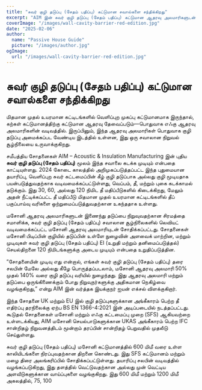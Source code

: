 ```yaml
---
title: "சுவர் குழி தடுப்பு (சேதம் பதிப்பு) கட்டுமான சவால்களை சந்திக்கிறது"
excerpt: "AIM இன் சுவர் குழி தடுப்பு (சேதம் பதிப்பு) கட்டுமான ஆதரவு அலமாரிகளுடன் ஒருங்கிணைந்து நிறுவல் சவால்களை கடக்கிறது, மேலும் வலுவான தீ பாதுகாப்பை உறுதி செய்கிறது."
coverImage: "/images/wall-cavity-barrier-red-edition.jpg"
date: "2025-02-06"
author:
  name: "Passive House Guide"
  picture: "/images/author.jpg"
ogImage:
  url: "/images/wall-cavity-barrier-red-edition.jpg"
---
```


# சுவர் குழி தடுப்பு (சேதம் பதிப்பு) கட்டுமான சவால்களை சந்திக்கிறது

மிதமான முதல் உயரமான கட்டிடங்களில் வெளிப்புற முகப்பு கட்டுமானமாக இருந்தால், கற்கள் கட்டுமானத்திற்கு கட்டுமான ஆதரவு தேவைப்படும்—பொதுவாக எஃகு ஆதரவு அலமாரிகளின் வடிவத்தில். இருப்பினும், இந்த ஆதரவு அலமாரிகள் பொதுவாக குழி தடுப்பு அமைக்கப்பட வேண்டிய இடத்தில் உள்ளன, இது ஒரு சவாலான நிறுவல் சூழ்நிலையை உருவாக்குகிறது.

சமீபத்திய சோதனைகள் AIM – Acoustic & Insulation Manufacturing இன் புதிய **சுவர் குழி தடுப்பு (சேதம் பதிப்பு)** மூலம் இந்த சவாலை கடக்க முடியும் என்பதை காட்டியுள்ளது. 2024 கோடை காலத்தில் அறிமுகப்படுத்தப்பட்ட இந்த புதுமையான தயாரிப்பு, வெளிப்புற சுவர் கட்டமைப்பின் கீழ் குழி தடுப்பாக அல்லது குழி மூடியதாக பயன்படுத்துவதற்காக வடிவமைக்கப்பட்டுள்ளது, வெப்பம், தீ, மற்றும் புகை கடக்காமல் தடுக்கும். இது 30, 60, அல்லது 120 நிமிட தீ மதிப்பீடுகளில் கிடைக்கிறது, மேலும் அதன் நீட்டிக்கப்பட்ட தீ மதிப்பீடு மிதமான முதல் உயரமான கட்டிடங்களில் தீப் பகுப்பாய்வு வரிகளை ஒற்றுமைப்படுத்துவதற்கான உகந்ததாக உள்ளது.

மசோனி ஆதரவு அலமாரிகளுடன் இணைந்து தடுப்பை நிறுவுவதற்கான சிரமத்தை சமாளிக்க, சுவர் குழி தடுப்பு (சேதம் பதிப்பு) சவாலான சூழ்நிலைகளில் லெவியட் வடிவமைக்கப்பட்ட மசோனி ஆதரவு அலமாரியுடன் சோதிக்கப்பட்டது. சோதனைகள் மசோனி பிடிப்பின் குழியில் தடுப்பின் உள்ளே நுழைவின் அளவைக் மாற்றின, மற்றும் முடிவுகள் சுவர் குழி தடுப்பு (சேதம் பதிப்பு) EI (உறுதி மற்றும் தனிமைப்படுத்தல்) செயல்திறனை 120 நிமிடங்களுக்கு அடைய முடியும் என்பதை உறுதிப்படுத்தின.

“சோதனையின் முடிவு எது என்றால், எங்கள் சுவர் குழி தடுப்பு (சேதம் பதிப்பு) தரை சலபின் மேலே அல்லது கீழே பொருத்தப்படலாம், மசோனி ஆதரவு அலமாரி 50% முதல் 140% வரை குழி தடுப்பு வரியில் நுழைந்தது. இது ஆதரவு அலமாரி மற்றும் தடுப்பை ஒருங்கிணைக்கும் போது நிறுவுநர்களுக்கு அதிகமான நெகிழ்வை வழங்குகிறது,” என்று AIM இன் வர்த்தக இயக்குநர் ஐயன் எக்சல் விளக்குகிறார்.

இந்த சோதனை UK மற்றும் EU இல் குழி தடுப்புகளுக்கான அங்கீகாரம் பெற்ற தீ எதிர்ப்பு தரநிலைக்கு ஏற்ப BS EN 1366-4:2021 இன் அடிப்படையில் நடத்தப்பட்டது. கூடுதல் சோதனைகள் மசோனி மற்றும் எஃகு கட்டமைப்பு முறை (SFS) ஆகியவற்றை உள்ளடக்கியது, AIM மசோனி செயல்பாடுகளுக்கான UKAS அங்கீகாரம் பெற்ற IFC சான்றிதழ் நிறுவனத்திடம் மூன்றாம் தரப்பின் சான்றிதழ் பெறுவதில் முதலீடு செய்துள்ளது.

சுவர் குழி தடுப்பு (சேதம் பதிப்பு) மசோனி கட்டுமானத்தில் 600 மிமீ வரை உள்ள காலியிடங்களை நிரப்புவதற்கான திறனை கொண்டது. இது SFS கட்டுமானம் மற்றும் மழை திரை அலங்கரிப்பில் சோதிக்கப்பட்டுள்ளது. தயாரிப்பு சலபின் வடிவத்தில் வழங்கப்படுகிறது, இது தளத்தில் வெட்டுவதற்கான அல்லது முன் வெட்டிய அளவீடுகளுக்கான வாய்ப்புகளை வழங்குகிறது. இது 600 மிமீ மற்றும் 1200 மிமீ அகலத்தில், 75, 100